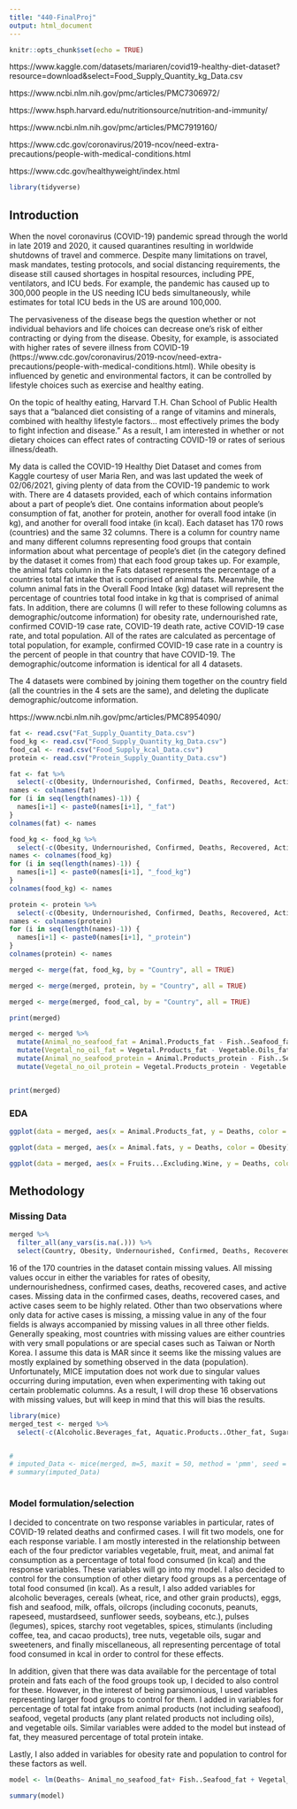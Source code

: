 ```yaml
---
title: "440-FinalProj"
output: html_document
---
```


```r
knitr::opts_chunk$set(echo = TRUE)
```
https://www.kaggle.com/datasets/mariaren/covid19-healthy-diet-dataset?resource=download&select=Food_Supply_Quantity_kg_Data.csv
 
https://www.ncbi.nlm.nih.gov/pmc/articles/PMC7306972/ 

https://www.hsph.harvard.edu/nutritionsource/nutrition-and-immunity/

https://www.ncbi.nlm.nih.gov/pmc/articles/PMC7919160/

https://www.cdc.gov/coronavirus/2019-ncov/need-extra-precautions/people-with-medical-conditions.html 

https://www.cdc.gov/healthyweight/index.html
```r
library(tidyverse)
```

## Introduction

When the novel coronavirus (COVID-19) pandemic spread through the world in late 2019 and 2020, it caused quarantines resulting in worldwide shutdowns of travel and commerce. Despite many limitations on travel, mask mandates, testing protocols, and social distancing requirements, the disease still caused shortages in hospital resources, including PPE, ventilators, and ICU beds. For example, the pandemic has caused up to 300,000 people in the US needing ICU beds simultaneously, while estimates for total ICU beds in the US are around 100,000. 

The pervasiveness of the disease begs the question whether or not individual behaviors and life choices can decrease one's risk of either contracting or dying from the disease. Obesity, for example, is associated with higher rates of severe illness from COVID-19 (https://www.cdc.gov/coronavirus/2019-ncov/need-extra-precautions/people-with-medical-conditions.html). While obesity is influenced by genetic and environmental factors, it can be controlled by lifestyle choices such as exercise and healthy eating. 

On the topic of healthy eating, Harvard T.H. Chan School of Public Health says that a "balanced diet consisting of a range of vitamins and minerals, combined with healthy lifestyle factors... most effectively primes the body to fight infection and disease." As a result, I am interested in whether or not dietary choices can effect rates of contracting COVID-19 or rates of serious illness/death.

My data is called the COVID-19 Healthy Diet Dataset and comes from Kaggle courtesy of user Maria Ren, and was last updated the week of 02/06/2021, giving plenty of data from the COVID-19 pandemic to work with. There are 4 datasets provided, each of which contains information about a part of people's diet. One contains information about people's consumption of fat, another for protein, another for overall food intake (in kg), and another for overall food intake (in kcal). Each dataset has 170 rows (countries) and the same 32 columns. There is a column for country name and many different columns representing food groups that contain information about what percentage of people's diet (in the category defined by the dataset it comes from) that each food group takes up. For example, the animal fats column in the Fats dataset represents the percentage of a countries total fat intake that is comprised of animal fats. Meanwhile, the column animal fats in the Overall Food Intake (kg) dataset will represent the percentage of countries total food intake in kg that is comprised of animal fats. In addition, there are columns (I will refer to these following columns as demographic/outcome information) for obesity rate, undernourished rate, confirmed COVID-19 case rate, COVID-19 death rate, active COVID-19 case rate, and total population. All of the rates are calculated as percentage of total population, for example, confirmed COVID-19 case rate in a country is the percent of people in that country that have COVID-19. The demographic/outcome information is identical for all 4 datasets. 

The 4 datasets were combined by joining them together on the country field (all the countries in the 4 sets are the same), and deleting the duplicate demographic/outcome information.



https://www.ncbi.nlm.nih.gov/pmc/articles/PMC8954090/



```r
fat <- read.csv("Fat_Supply_Quantity_Data.csv")
food_kg <- read.csv("Food_Supply_Quantity_kg_Data.csv")
food_cal <- read.csv("Food_Supply_kcal_Data.csv")
protein <- read.csv("Protein_Supply_Quantity_Data.csv")
```

```r

fat <- fat %>% 
  select(-c(Obesity, Undernourished, Confirmed, Deaths, Recovered, Active, Population, Unit..all.except.Population.))
names <- colnames(fat)
for (i in seq(length(names)-1)) {
  names[i+1] <- paste0(names[i+1], "_fat")
}
colnames(fat) <- names

food_kg <- food_kg %>% 
  select(-c(Obesity, Undernourished, Confirmed, Deaths, Recovered, Active, Population, Unit..all.except.Population.))
names <- colnames(food_kg)
for (i in seq(length(names)-1)) {
  names[i+1] <- paste0(names[i+1], "_food_kg")
}
colnames(food_kg) <- names

protein <- protein %>% 
  select(-c(Obesity, Undernourished, Confirmed, Deaths, Recovered, Active, Population, Unit..all.except.Population.))
names <- colnames(protein)
for (i in seq(length(names)-1)) {
  names[i+1] <- paste0(names[i+1], "_protein")
}
colnames(protein) <- names

merged <- merge(fat, food_kg, by = "Country", all = TRUE)

merged <- merge(merged, protein, by = "Country", all = TRUE)

merged <- merge(merged, food_cal, by = "Country", all = TRUE)

print(merged)

merged <- merged %>%
  mutate(Animal_no_seafood_fat = Animal.Products_fat - Fish..Seafood_fat) %>%
  mutate(Vegetal_no_oil_fat = Vegetal.Products_fat - Vegetable.Oils_fat) %>%
  mutate(Animal_no_seafood_protein = Animal.Products_protein - Fish..Seafood_fat) %>%
  mutate(Vegetal_no_oil_protein = Vegetal.Products_protein - Vegetable.Oils_protein)


print(merged)


```

### EDA

```r
ggplot(data = merged, aes(x = Animal.Products_fat, y = Deaths, color = Obesity)) + geom_point() + scale_color_gradient(low="black", high="yellow") + labs()

ggplot(data = merged, aes(x = Animal.fats, y = Deaths, color = Obesity)) + geom_point() + scale_color_gradient(low="black", high="yellow") + labs()

ggplot(data = merged, aes(x = Fruits...Excluding.Wine, y = Deaths, color = Obesity)) + geom_point() + scale_color_gradient(low="black", high="yellow") + labs()
```

## Methodology

### Missing Data
```r
merged %>% 
  filter_all(any_vars(is.na(.))) %>% 
  select(Country, Obesity, Undernourished, Confirmed, Deaths, Recovered, Active)
```
<!-- 16 of the 170 countries in the dataset contain missing values. All missing values occur in either the variables for rates of obesity, undernourishedness, confirmed cases, deaths, recovered cases, and active cases. Missing data in the confirmed cases, deaths, recovered cases, and active cases seem to be highly related. Other than two observations where only data for active cases is missing, a missing value in any of the four fields is always accompanied by missing values in all three other fields. Because these four fields are the main response variables I am interested in, I decided against imputing cases with all four response variables missing. Missing all four response variables leads to less information I could use to impute compared to if only one of the response variables was missing, and in addition the countries with all four response variables are generally either very small countries or weird cases such as North Korea. Due to these two facts, I thought it may be difficult to obtain accurate imputations in these cases and so I decided against imputation for these cases.  -->


16 of the 170 countries in the dataset contain missing values. All missing values occur in either the variables for rates of obesity, undernourishedness, confirmed cases, deaths, recovered cases, and active cases. Missing data in the confirmed cases, deaths, recovered cases, and active cases seem to be highly related. Other than two observations where only data for active cases is missing, a missing value in any of the four fields is always accompanied by missing values in all three other fields. Generally speaking, most countries with missing values are either countries with very small populations or are special cases such as Taiwan or North Korea. I assume this data is MAR since it seems like the missing values are mostly explained by something observed in the data (population). Unfortunately, MICE imputation does not work due to singular values occurring during imputation, even when experimenting with taking out certain problematic columns. As a result, I will drop these 16 observations with missing values, but will keep in mind that this will bias the results. 

```r
library(mice)
merged_test <- merged %>% 
  select(-c(Alcoholic.Beverages_fat, Aquatic.Products..Other_fat, Sugar.Crops_fat, Sugar...Sweeteners_fat, Aquatic.Products..Other_food_kg, Sugar.Crops_food_kg, Aquatic.Products..Other_protein, Sugar.Crops_protein, Sugar...Sweeteners_protein, Aquatic.Products..Other, Sugar.Crops, Unit..all.except.Population., Obesity))


# 
# imputed_Data <- mice(merged, m=5, maxit = 50, method = 'pmm', seed = 500)
# summary(imputed_Data)
  
```

### Model formulation/selection

I decided to concentrate on two response variables in particular, rates of COVID-19 related deaths and confirmed cases. I will fit two models, one for each response variable. I am mostly interested in the relationship between each of the four predictor variables vegetable, fruit, meat, and animal fat consumption as a percentage of total food consumed (in kcal) and the response variables. These variables will go into my model. I also decided to control for the consumption of other dietary food groups as a percentage of total food consumed (in kcal). As a result, I also added variables for alcoholic beverages, cereals (wheat, rice, and other grain products), eggs, fish and seafood, milk, offals, oilcrops (including coconuts, peanuts, rapeseed, mustardseed, sunflower seeds, soybeans, etc.), pulses (legumes), spices, starchy root vegetables, spices, stimulants (including coffee, tea, and cacao products), tree nuts, vegetable oils, sugar and sweeteners, and finally miscellaneous, all representing percentage of total food consumed in kcal in order to control for these effects. 

In addition, given that there was data available for the percentage of total protein and fats each of the food groups took up, I decided to also control for these. However, in the interest of being parsimonious, I used variables representing larger food groups to control for them. I added in variables for percentage of total fat intake from animal products (not including seafood), seafood, vegetal products (any plant related products not including oils), and vegetable oils. Similar variables were added to the model but instead of fat, they measured percentage of total protein intake. 

Lastly, I also added in variables for obesity rate and population to control for these factors as well.  



```r
model <- lm(Deaths~ Animal_no_seafood_fat+ Fish..Seafood_fat + Vegetal_no_oil_fat + Vegetable.Oils_fat + Animal_no_seafood_protein+ Fish..Seafood_protein + Vegetal_no_oil_protein + Vegetable.Oils_protein + Alcoholic.Beverages + Animal.fats  + Cereals...Excluding.Beer + Eggs + Fish..Seafood + Meat +  Fruits...Excluding.Wine + Milk...Excluding.Butter + Miscellaneous + Offals + Oilcrops + Pulses + Spices + Starchy.Roots + Stimulants + Sugar...Sweeteners + Treenuts + Vegetable.Oils + Vegetables + Obesity + Population, data = merged)

summary(model)
```

